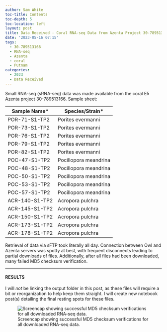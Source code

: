 ```yaml
---
author: Sam White
toc-title: Contents
toc-depth: 5
toc-location: left
layout: post
title: Data Received - Coral RNA-seq Data from Azenta Project 30-789513166
date: '2023-05-16 07:15'
tags: 
  - 30-789513166
  - RNA-seq
  - Azenta
  - coral
  - Putnam
categories: 
  - 2023
  - Data Received
---
```

Small RNA-seq (sRNA-seq) data was made available from the coral E5 Azenta project 30-789513166. Sample sheet:

| Sample Name*   | Species/Strain*       |
|----------------|-----------------------|
| POR-71-S1-TP2  | Porites evermanni     |
| POR-73-S1-TP2  | Porites evermanni     |
| POR-76-S1-TP2  | Porites evermanni     |
| POR-79-S1-TP2  | Porites evermanni     |
| POR-82-S1-TP2  | Porites evermanni     |
| POC-47-S1-TP2  | Pocillopora meandrina |
| POC-48-S1-TP2  | Pocillopora meandrina |
| POC-50-S1-TP2  | Pocillopora meandrina |
| POC-53-S1-TP2  | Pocillopora meandrina |
| POC-57-S1-TP2  | Pocillopora meandrina |
| ACR-140-S1-TP2 | Acropora pulchra      |
| ACR-145-S1-TP2 | Acropora pulchra      |
| ACR-150-S1-TP2 | Acropora pulchra      |
| ACR-173-S1-TP2 | Acropora pulchra      |
| ACR-178-S1-TP2 | Acropora pulchra      |

Retrieval of data via sFTP took literally all day. Connection between Owl and Azenta servers was spotty at best, with frequent disconnects leading to partial downloads of files. Additionally, after all files had been downloaded, many failed MD5 checksum verification.


---

#### RESULTS

I will _not_ be linking the output folder in this post, as these files will require a bit or reorganization to help keep them straight. I will create new notebook post(s) detailing the final resting spots for these files.

![Screencap showing successful MD5 checksum verifications for all downloaded RNA-seq data.](https://github.com/RobertsLab/sams-notebook/blob/master/images/screencaps/20230516-coral-sRNAseq-checksums-screenshot.png?raw=true)

